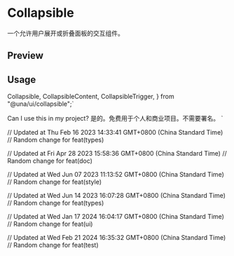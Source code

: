 

<Meta of={CollapsibleStories} />

<RadixPrimitiveDocsButton name='collapsible' />

# Collapsible

一个允许用户展开或折叠面板的交互组件。

## Preview

<Canvas of={CollapsibleStories.Default} />

## Usage

  Collapsible,
  CollapsibleContent,
  CollapsibleTrigger,
} from "@una/ui/collapsible";`

  <CollapsibleTrigger>Can I use this in my project?</CollapsibleTrigger>
  <CollapsibleContent>
    是的。免费用于个人和商业项目。不需要署名。
  </CollapsibleContent>
</Collapsible>`

<Source code={importCode} language='ts' dark />
<Source code={usageCode} language='tsx' dark />

// Updated at Thu Feb 16 2023 14:33:41 GMT+0800 (China Standard Time)
// Random change for feat(types)

// Updated at Fri Apr 28 2023 15:58:36 GMT+0800 (China Standard Time)
// Random change for feat(doc)

// Updated at Wed Jun 07 2023 11:13:52 GMT+0800 (China Standard Time)
// Random change for feat(style)

// Updated at Wed Jun 14 2023 16:07:28 GMT+0800 (China Standard Time)
// Random change for feat(types)

// Updated at Wed Jan 17 2024 16:04:17 GMT+0800 (China Standard Time)
// Random change for feat(ui)

// Updated at Wed Feb 21 2024 16:35:32 GMT+0800 (China Standard Time)
// Random change for feat(test)
